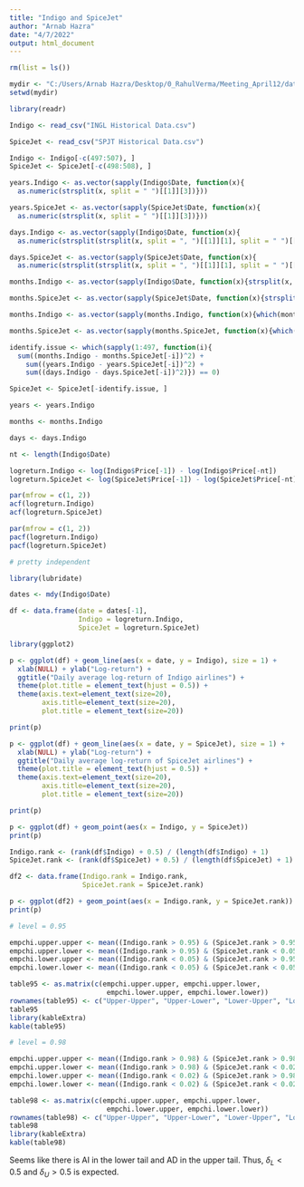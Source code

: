```yaml
---
title: "Indigo and SpiceJet"
author: "Arnab Hazra"
date: "4/7/2022"
output: html_document
---
```


```r

rm(list = ls())

mydir <- "C:/Users/Arnab Hazra/Desktop/0_RahulVerma/Meeting_April12/data_analysis_dailyavg"
setwd(mydir)

library(readr)

Indigo <- read_csv("INGL Historical Data.csv")

SpiceJet <- read_csv("SPJT Historical Data.csv")

Indigo <- Indigo[-c(497:507), ]
SpiceJet <- SpiceJet[-c(498:508), ]

years.Indigo <- as.vector(sapply(Indigo$Date, function(x){
  as.numeric(strsplit(x, split = " ")[[1]][3])}))

years.SpiceJet <- as.vector(sapply(SpiceJet$Date, function(x){
  as.numeric(strsplit(x, split = " ")[[1]][3])}))

days.Indigo <- as.vector(sapply(Indigo$Date, function(x){
  as.numeric(strsplit(strsplit(x, split = ", ")[[1]][1], split = " ")[[1]][2])}))

days.SpiceJet <- as.vector(sapply(SpiceJet$Date, function(x){
  as.numeric(strsplit(strsplit(x, split = ", ")[[1]][1], split = " ")[[1]][2])}))

months.Indigo <- as.vector(sapply(Indigo$Date, function(x){strsplit(x, split = " ")[[1]][1]}))

months.SpiceJet <- as.vector(sapply(SpiceJet$Date, function(x){strsplit(x, split = " ")[[1]][1]}))

months.Indigo <- as.vector(sapply(months.Indigo, function(x){which(month.abb == x)}))

months.SpiceJet <- as.vector(sapply(months.SpiceJet, function(x){which(month.abb == x)}))

identify.issue <- which(sapply(1:497, function(i){
  sum((months.Indigo - months.SpiceJet[-i])^2) +
    sum((years.Indigo - years.SpiceJet[-i])^2) +
    sum((days.Indigo - days.SpiceJet[-i])^2)}) == 0)

SpiceJet <- SpiceJet[-identify.issue, ]

years <- years.Indigo

months <- months.Indigo

days <- days.Indigo

nt <- length(Indigo$Date)

logreturn.Indigo <- log(Indigo$Price[-1]) - log(Indigo$Price[-nt])
logreturn.SpiceJet <- log(SpiceJet$Price[-1]) - log(SpiceJet$Price[-nt])

par(mfrow = c(1, 2))
acf(logreturn.Indigo)
acf(logreturn.SpiceJet)

par(mfrow = c(1, 2))
pacf(logreturn.Indigo)
pacf(logreturn.SpiceJet)

# pretty independent

library(lubridate)

dates <- mdy(Indigo$Date)

df <- data.frame(date = dates[-1], 
                 Indigo = logreturn.Indigo,
                 SpiceJet = logreturn.SpiceJet)

library(ggplot2)

p <- ggplot(df) + geom_line(aes(x = date, y = Indigo), size = 1) + 
  xlab(NULL) + ylab("Log-return") + 
  ggtitle("Daily average log-return of Indigo airlines") + 
  theme(plot.title = element_text(hjust = 0.5)) + 
  theme(axis.text=element_text(size=20),
        axis.title=element_text(size=20),
        plot.title = element_text(size=20))

print(p)

p <- ggplot(df) + geom_line(aes(x = date, y = SpiceJet), size = 1) + 
  xlab(NULL) + ylab("Log-return") + 
  ggtitle("Daily average log-return of SpiceJet airlines") + 
  theme(plot.title = element_text(hjust = 0.5)) + 
  theme(axis.text=element_text(size=20),
        axis.title=element_text(size=20),
        plot.title = element_text(size=20))

print(p)

p <- ggplot(df) + geom_point(aes(x = Indigo, y = SpiceJet))
print(p)

Indigo.rank <- (rank(df$Indigo) + 0.5) / (length(df$Indigo) + 1)
SpiceJet.rank <- (rank(df$SpiceJet) + 0.5) / (length(df$SpiceJet) + 1)

df2 <- data.frame(Indigo.rank = Indigo.rank,
                  SpiceJet.rank = SpiceJet.rank)

p <- ggplot(df2) + geom_point(aes(x = Indigo.rank, y = SpiceJet.rank))
print(p)

# level = 0.95

empchi.upper.upper <- mean((Indigo.rank > 0.95) & (SpiceJet.rank > 0.95)) / 0.05
empchi.upper.lower <- mean((Indigo.rank > 0.95) & (SpiceJet.rank < 0.05)) / 0.05
empchi.lower.upper <- mean((Indigo.rank < 0.05) & (SpiceJet.rank > 0.95)) / 0.05
empchi.lower.lower <- mean((Indigo.rank < 0.05) & (SpiceJet.rank < 0.05)) / 0.05

table95 <- as.matrix(c(empchi.upper.upper, empchi.upper.lower, 
                        empchi.lower.upper, empchi.lower.lower))
rownames(table95) <- c("Upper-Upper", "Upper-Lower", "Lower-Upper", "Lower-Lower")
table95
library(kableExtra)
kable(table95)

# level = 0.98

empchi.upper.upper <- mean((Indigo.rank > 0.98) & (SpiceJet.rank > 0.98)) / 0.02
empchi.upper.lower <- mean((Indigo.rank > 0.98) & (SpiceJet.rank < 0.02)) / 0.02
empchi.lower.upper <- mean((Indigo.rank < 0.02) & (SpiceJet.rank > 0.98)) / 0.02
empchi.lower.lower <- mean((Indigo.rank < 0.02) & (SpiceJet.rank < 0.02)) / 0.02

table98 <- as.matrix(c(empchi.upper.upper, empchi.upper.lower, 
                        empchi.lower.upper, empchi.lower.lower))
rownames(table98) <- c("Upper-Upper", "Upper-Lower", "Lower-Upper", "Lower-Lower")
table98
library(kableExtra)
kable(table98)

```

Seems like there is AI in the lower tail and AD in the upper tail. Thus, $\delta_L < 0.5$ and $\delta_U > 0.5$ is expected.
